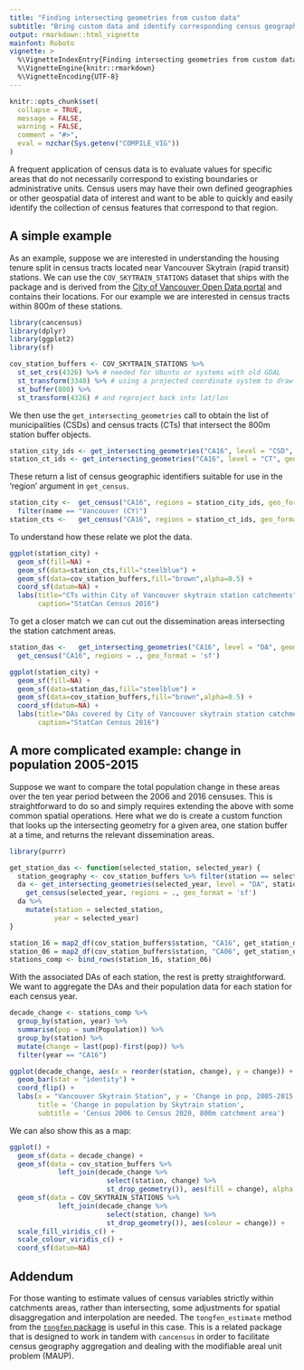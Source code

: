 ```yaml
---
title: "Finding intersecting geometries from custom data"
subtitle: "Bring custom data and identify corresponding census geographies"
output: rmarkdown::html_vignette
mainfont: Roboto
vignette: >
  %\VignetteIndexEntry{Finding intersecting geometries from custom data}
  %\VignetteEngine{knitr::rmarkdown}
  %\VignetteEncoding{UTF-8}
---
```


```r
knitr::opts_chunk$set(
  collapse = TRUE,
  message = FALSE, 
  warning = FALSE,
  comment = "#>",
  eval = nzchar(Sys.getenv("COMPILE_VIG"))
)
```

A frequent application of census data is to evaluate values for specific areas that do not necessarily correspond to existing boundaries or administrative units. Census users may have their own defined geographies or other geospatial data of interest and want to be able to quickly and easily identify the collection of census features that correspond to that region.

## A simple example

As an example, suppose we are interested in understanding the housing tenure split in census tracts located near Vancouver Skytrain (rapid transit) stations. We can use the `COV_SKYTRAIN_STATIONS` dataset that ships with the package and is derived from the [City of Vancouver Open Data portal](https://opendata.vancouver.ca/explore/dataset/rapid-transit-stations/information/) and contains their locations. For our example we are interested in census tracts within 800m of these stations.

```r
library(cancensus)
library(dplyr)
library(ggplot2)
library(sf)
```

```r
cov_station_buffers <- COV_SKYTRAIN_STATIONS %>%
  st_set_crs(4326) %>% # needed for Ubuntu or systems with old GDAL
  st_transform(3348) %>% # using a projected coordinate system to draw our buffers 
  st_buffer(800) %>% 
  st_transform(4326) # and reproject back into lat/lon
```

We then use the `get_intersecting_geometries` call to obtain the list of municipalities (CSDs) and census tracts (CTs) that intersect the 800m station buffer objects. 

```r
station_city_ids <- get_intersecting_geometries("CA16", level = "CSD", geometry = cov_station_buffers)
station_ct_ids <- get_intersecting_geometries("CA16", level = "CT", geometry = cov_station_buffers)
```

These return a list of census geographic identifiers suitable for use in the 'region' argument in `get_census`.

```r
station_city <-  get_census("CA16", regions = station_city_ids, geo_format = 'sf') %>% 
  filter(name == "Vancouver (CY)")
station_cts <-   get_census("CA16", regions = station_ct_ids, geo_format = 'sf')
```

To understand how these relate we plot the data.

```r
ggplot(station_city) +
  geom_sf(fill=NA) +
  geom_sf(data=station_cts,fill="steelblue") +
  geom_sf(data=cov_station_buffers,fill="brown",alpha=0.5) +
  coord_sf(datum=NA) +
  labs(title="CTs within City of Vancouver skytrain station catchments",
       caption="StatCan Census 2016")
```

To get a closer match we can cut out the dissemination areas intersecting the station catchment areas. 

```r
station_das <-   get_intersecting_geometries("CA16", level = "DA", geometry = cov_station_buffers) %>% 
  get_census("CA16", regions = ., geo_format = 'sf')

ggplot(station_city) +
  geom_sf(fill=NA) +
  geom_sf(data=station_das,fill="steelblue") +
  geom_sf(data=cov_station_buffers,fill="brown",alpha=0.5) +
  coord_sf(datum=NA) +
  labs(title="DAs covered by City of Vancouver skytrain station catchments",
       caption="StatCan Census 2016")
```

## A more complicated example: change in population 2005-2015 

Suppose we want to compare the total population change in these areas over the ten year period between the 2006 and 2016 censuses. This is straightforward to do so and simply requires extending the above with some common spatial operations. Here what we do is create a custom function that looks up the intersecting geometry for a given area, one station buffer at a time, and returns the relevant dissemination areas. 

```r
library(purrr)

get_station_das <- function(selected_station, selected_year) {
  station_geography <- cov_station_buffers %>% filter(station == selected_station)
  da <- get_intersecting_geometries(selected_year, level = "DA", station_geography) %>% 
    get_census(selected_year, regions = ., geo_format = 'sf')
  da %>% 
    mutate(station = selected_station,
           year = selected_year)
}

station_16 = map2_df(cov_station_buffers$station, "CA16", get_station_das)
station_06 = map2_df(cov_station_buffers$station, "CA06", get_station_das)
stations_comp <- bind_rows(station_16, station_06)
```

With the associated DAs of each station, the rest is pretty straightforward. We want to aggregate the DAs and their population data for each station for each census year. 

```r
decade_change <- stations_comp %>% 
  group_by(station, year) %>% 
  summarise(pop = sum(Population)) %>% 
  group_by(station) %>% 
  mutate(change = last(pop)-first(pop)) %>% 
  filter(year == "CA16")

ggplot(decade_change, aes(x = reorder(station, change), y = change)) +
  geom_bar(stat = "identity") + 
  coord_flip() +
  labs(x = "Vancouver Skytrain Station", y = 'Change in pop, 2005-2015',
       title = 'Change in population by Skytrain station',
       subtitle = 'Census 2006 to Census 2020, 800m catchment area')
```

We can also show this as a map:

```r
ggplot() +
  geom_sf(data = decade_change) + 
  geom_sf(data = cov_station_buffers %>% 
            left_join(decade_change %>% 
                        select(station, change) %>% 
                        st_drop_geometry()), aes(fill = change), alpha = 0.5) +
  geom_sf(data = COV_SKYTRAIN_STATIONS %>% 
            left_join(decade_change %>% 
                        select(station, change) %>% 
                        st_drop_geometry()), aes(colour = change)) +
  scale_fill_viridis_c() +
  scale_colour_viridis_c() +
  coord_sf(datum=NA)
```
## Addendum

For those wanting to estimate values of census variables strictly within catchments areas,  rather than intersecting, some adjustments for spatial disaggregation and interpolation are needed. The `tongfen_estimate` method from the [`tongfen` package](https://mountainmath.github.io/tongfen/index.html) is useful in this case. This is a related package that is designed to work in tandem with `cancensus` in order to facilitate census geography aggregation and dealing with the modifiable areal unit problem (MAUP).

